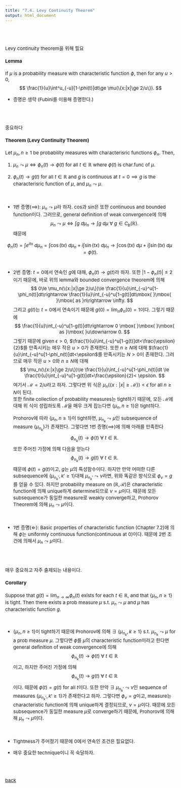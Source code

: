 ---
title: "7.4. Levy Continuity Theorem"
output: html_document
---

<style type="text/css">
  body, td {
    font-size: 15px;
  }
pre {
  font-size: 15px
}
</style>

<br>
<br>


Levy continuity theorem을 위해 필요

#### Lemma
If $\mu$ is a probability measure with characteristic function $\phi$, then for any $u>0$,
$$
\frac{1}{u}\int^u_{-u}[1-\phi(t)]dt\ge \mu(\{x:|x|\ge 2/u\}).
$$

   * 증명은 생략 (Fubini를 이용해 증명한다.)


<br>
<br>

중요하다

#### Theorem (Levy Continuity Theorem)
Let $\mu_n,n\ge 1$ be probability measures with characterisric functions $\phi_n$. Then,

1. $\mu_n\leadsto \mu\iff \phi_n(t)\rightarrow \phi(t)$ for all $t\in \mathbb{R}$ where $\phi(t)$ is char.func of $\mu$.

2. $\phi_n(t)\rightarrow g(t)$ for all $t\in \mathbb{R}$ and $g$ is continuous at $t=0\implies g$ is the characterisric function of $\mu$, and $\mu_n\leadsto \mu$. 


<br>

   * 1번 증명$(\implies)$:  $\mu_n\leadsto \mu$라 하자. cos과 sin은 또한 continuous and bounded function이다. 그러므로, general definition of weak convergence에 의해
   $$
   \mu_n\leadsto \mu \iff \int g\mbox{ }d\mu_n\rightarrow \int g\mbox{ }d\mu \mbox{ }\mbox{ }\mbox{ }\forall\mbox{ }g\in C_b(\mathbb{R}). 
   $$
   때문에

   $$
   \phi_n(t)=\int e^{itx}\mbox{ }d\mu_n = \int \cos(tx)\mbox{ }d\mu_n + i \int \sin(tx)\mbox{ }d\mu_n \longrightarrow \int \cos(tx)\mbox{ }d\mu + i \int \sin(tx)\mbox{ }d\mu=\phi(t).
   $$
<br>

   * 2번 증명: $t=0$에서 연속인 $g$에 대해, $\phi_n(t)\rightarrow g(t)$라 하자. 
     또한 $|1-\phi_n(t)|\le 2$이기 때문에, 바로 위의 lemma와 bounded convergence theorem에 의해  
     $$
     0\le \mu_n(\{x:|x|\ge 2/u\})\le \frac{1}{u}\int_{-u}^u[1-\phi_n(t)]dt\rightarrow \frac{1}{u}\int_{-u}^u[1-g(t)]dt\mbox{ }\mbox{ }\mbox{ as }n\rightarrow \infty. 
     $$
    그리고 $g(t)$는 $t=0$에서 연속이기 때문에 $g(0)=\lim_n \phi_n(0)=1$이다. 그렇기 때문에
    $$
     \frac{1}{u}\int_{-u}^u[1-g(t)]dt\rightarrow 0 \mbox{ }\mbox{ }\mbox{ as }\mbox{ }u\downarrow 0. 
    $$
    그렇기 때문에 given $\epsilon>0$, $\frac{1}{u}\int_{-u}^u[1-g(t)]dt<\frac{\epsilon}{2}$를 만족시키는 매우 작은 $u>0$가 존재한다. 또한 $n\ge N$에 대해 $\frac{1}{u}\int_{-u}^u[1-\phi_n(t)]dt<\epsilon$를 만족시키는 $N>0$이 존재한다. 그러므로 매우 작은 $u>0$와 $n\ge N$에 대해 
    $$
    \mu_n(\{x:|x|\ge 2/u\})\le \frac{1}{u}\int_{-u}^u[1-\phi_n(t)]dt \le \frac{1}{u}\int_{-u}^u[1-g(t)]dt+\frac{\epsilon}{2}< \epsilon. 
    $$
    여기서 $\mathcal{M}=2/u$라고 하자. 그렇다면 위 식은 $\mu_n(\{x:|x|\ge \mathcal{M}\})< \epsilon$ for all $n\ge N$이 된다.  
    또한 finite collection of probability measures는 tight하기 때문에, 모든 $\mathcal{M}$에 대해 위 식이 성립하도록 $\mathcal{M}$을 매우 크게 잡는다면 $\{\mu_n,n\ge 1\}$은 tight하다. 
    
      Prohorov에 따라 $\{\mu_n,n\ge 1\}$이 tight하면, $\mu_{n_k}\leadsto \mu$인 subsequence of measure $\{\mu_{n_k}\}$가 존재한다.
   그렇다면  1번 증명$(\implies)$에 의해 아래를 만족한다
   $$
   \phi_{n_k}(t)\longrightarrow \phi(t)\mbox{ }\mbox{ }\mbox{ }\forall \mbox{ }t\in \mathbb{R}.
   $$
    또한 주어진 가정에 의해 다음을 얻는다
    $$
    \phi_{n_k}(t)\longrightarrow g(t)\mbox{ }\mbox{ }\mbox{ }\forall \mbox{ }t\in \mathbb{R}.
    $$
    때문에 $\phi(t)=g(t)$이고, $g$는 $\mu$의 특성함수이다.
    하지만 만약 어떠한 다른 subsequence에 $\{\mu_{n_k'},k'\ge 1\}$대해 $\mu_{n_k'}\leadsto \nu$라면, 위와 똑같은 방식으로 $\phi_\nu=g$를 얻을 수 있다. 하지만 probability measure on $(\mathbb{R},\mathcal{R})$은 characteristic function에 의해 unique하게 determine되므로 $\nu=\mu$이다. 때문에 모든 subsequence가 동일한 measure로 weakly converge하고, Prohorov Theorem에 의해 $\mu_n\leadsto \mu$이다.
  
<br>    
    
  * 1번 증명$(\Longleftarrow)$: Basic properties of characteristic function (Chapter 7.2)에 의해 $\phi$는 uniformly continuous function(continuous at 0)이다. 때문에 2번 조건에 의해서 $\mu_n\leadsto \mu$이다. 

<br>
<br>

매우 중요하고 자주 출제되는 내용이다.

#### Corollary
Suppose that $g(t)=\lim_{n\rightarrow \infty}\phi_n(t)$ exists for each $t\in \mathbb{R}$, and that $\{\mu_n,n\ge 1\}$ is tight. Then there exists a prob measure $\mu$ s.t. $\mu_n\leadsto \mu$ and $\mu$ has characteristic function $g$.

<br>

   * $\{\mu_n,n\ge 1\}$이 tight하기 때문에 Prohorov에 의해 $\exists$ $\{\mu_{n_k},k\ge 1\}$ s.t. $\mu_{n_k}\leadsto \mu$ for a prob measure $\mu$. 그렇다면 $\phi$를 $\mu$의 characteristic function이라고 한다면 general definition of weak convergence에 의해 
   $$
   \phi_{n_k}(t)\rightarrow \phi(t) \mbox{ } \mbox{ } \mbox{ }\forall  \mbox{ }t\in \mathbb{R}
   $$
   이고, 하지만 주어진 가정에 의해
   $$
   \phi_{n_k}(t)\rightarrow g(t) \mbox{ } \mbox{ } \mbox{ }\forall  \mbox{ }t\in \mathbb{R}
   $$
   이다. 때문에 $\phi(t)=g(t)$ for all $t$이다.
   또한 만약 $\exists$ $\mu_{n_k'}\leadsto\nu$인 sequence of measures $\{\mu_{n_k'},k'\ge 1\}$가 존재한다고 하자. 그렇다면
   $\phi_\nu=g$이고, measure는 characteristic function에 의해 unique하게 결정되므로, $\nu=\mu$이다. 때문에 모든 subsequence가 동일한 measure $\mu$로 converge하기 때문에, Prohorov에 의해해 $\mu_n\leadsto \mu$이다.
   
   
<br>

   * Tightness가 주어졌기 때문에 0에서 연속인 조건은 필요없다. 
   
   * 매우 중요한 technique이니 꼭 숙달하자.

<br>
<br>



[back](../probability1.html)   